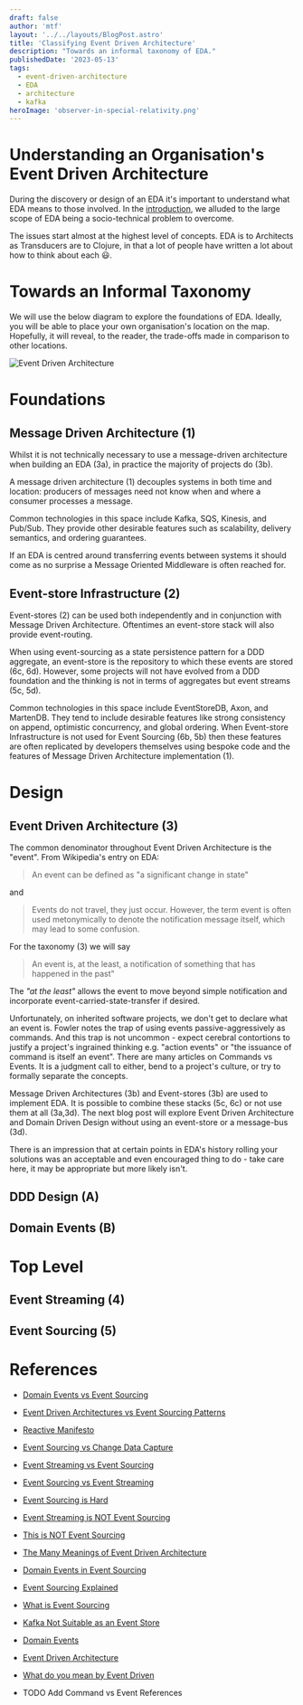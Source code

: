 ```yaml
---
draft: false
author: 'mtf'
layout: '../../layouts/BlogPost.astro'
title: 'Classifying Event Driven Architecture'
description: "Towards an informal taxonomy of EDA."
publishedDate: '2023-05-13'
tags:
  - event-driven-architecture
  - EDA
  - architecture
  - kafka
heroImage: 'observer-in-special-relativity.png'
---
```



# Understanding an Organisation's Event Driven Architecture

During the discovery or design of an EDA it's important to understand what EDA means to those involved. In the [introduction](../eventing), we alluded to the large scope of EDA being a socio-technical problem to overcome.

The issues start almost at the highest level of concepts.  EDA is to Architects as Transducers are to Clojure, in that a lot of people have written a lot about how to think about each 😃.

# Towards an Informal Taxonomy 

We will use the below diagram to explore the foundations of EDA.  Ideally, you will be able to place your own organisation's location on the map.  Hopefully,  it will reveal, to the reader, the trade-offs made in comparison to other locations.

<Image alt='Event Driven Architecture' src={eda} />


# Foundations #

## Message Driven Architecture (1) ##

Whilst it is not technically necessary to use a message-driven architecture when building an EDA (3a), in practice the majority of projects do (3b).

A message driven architecture (1) decouples systems in both time and location: producers of messages need not know when and where a consumer processes a message.

Common technologies in this space include Kafka, SQS, Kinesis, and  Pub/Sub.  They provide other desirable features such as scalability, delivery semantics, and ordering guarantees.

If an EDA is centred around transferring events between systems it should come as no surprise a Message Oriented Middleware is often reached for.

## Event-store Infrastructure (2)

Event-stores (2) can be used both independently and in conjunction with Message Driven Architecture.  Oftentimes an event-store stack will also provide event-routing.

When using event-sourcing as a state persistence pattern for a DDD aggregate, an event-store is the repository to which these events are stored (6c, 6d).   However, some projects will not have evolved from a DDD foundation and the thinking is not in terms of aggregates but event streams (5c, 5d).

Common technologies in this space include EventStoreDB, Axon, and MartenDB.  They tend to include desirable features like strong consistency on append, optimistic concurrency, and global ordering.  When Event-store Infrastructure is not used for Event Sourcing (6b, 5b) then these features are often replicated by developers themselves using bespoke code and the features of Message Driven Architecture implementation (1).

# Design

## Event Driven Architecture (3)

The common denominator throughout Event Driven Architecture is the "event".  From Wikipedia's entry on EDA:

> An event can be defined as "a significant change in state"

and

> Events do not travel, they just occur. However, the term event is often used metonymically to denote the notification message itself, which may lead to some confusion.
  
For the taxonomy (3) we will say 

>An event is, at the least, a notification of something that has happened in the past"

The *"at the least"* allows the event to move beyond simple notification and incorporate event-carried-state-transfer if desired.

Unfortunately, on inherited software projects, we don't get to declare what an event is.  Fowler notes the trap of using events passive-aggressively as commands.  And this trap is not uncommon - expect cerebral contortions to justify a project's ingrained thinking e.g. "action events" or "the issuance of command is itself an event".  There are many articles on Commands vs Events.  It is a judgment call to either, bend to a project's culture, or try to formally separate the concepts.

Message Driven Architectures (3b) and Event-stores (3b) are used to implement EDA.  It is possible to combine these stacks (5c, 6c) or not use them at all (3a,3d). The next blog post will explore Event Driven Architecture and Domain Driven Design without using an event-store or a message-bus (3d).

There is an impression that at certain points in EDA's history rolling your solutions was an acceptable and even encouraged thing to do - take care here, it may be appropriate but more likely isn't.

## DDD Design (A)

## Domain Events (B)

# Top Level

## Event Streaming (4)

## Event Sourcing (5)


# References

- [Domain Events vs Event Sourcing](https://www.innoq.com/en/blog/domain-events-versus-event-sourcing/)
- [Event Driven Architectures vs Event Sourcing Patterns](https://pablo-iorio.medium.com/event-driven-architectures-vs-event-sourcing-patterns-23d328289bf9)
- [Reactive Manifesto](https://www.reactivemanifesto.org)
- [Event Sourcing vs Change Data Capture](https://debezium.io/blog/2020/02/10/event-sourcing-vs-cdc/)
- [Event Streaming vs Event Sourcing](https://thenewstack.io/event-streaming-and-event-sourcing-the-key-differences/)
- [Event Sourcing vs Event Streaming](https://developer.confluent.io/learn-kafka/event-sourcing/event-sourcing-vs-event-streaming/)
- [Event Sourcing is Hard](https://chriskiehl.com/article/event-sourcing-is-hard)
- [Event Streaming is NOT Event Sourcing](https://event-driven.io/en/event_streaming_is_not_event_sourcing/)
- [This is NOT Event Sourcing](https://github.com/oskardudycz/EventSourcing.NetCore#1219-this-is-not-event-sourcing-but-event-streaming)
- [The Many Meanings of Event Driven Architecture](https://www.youtube.com/watch?v=STKCRSUsyP0)
- [Domain Events in Event Sourcing](https://codeopinion.com/domain-events-in-event-sourcing-not-exactly/)
- [Event Sourcing Explained](https://itnext.io/event-sourcing-explained-b19ccaa93ae4)
- [What is Event Sourcing](https://www.eventstore.com/blog/what-is-event-sourcing)
- [Kafka Not Suitable as an Event Store](https://itnext.io/event-sourcing-why-kafka-is-not-suitable-as-an-event-store-796e5d9ab63c)
- [Domain Events](https://learn.microsoft.com/en-us/dotnet/architecture/microservices/microservice-ddd-cqrs-patterns/domain-events-design-implemetation)
- [Event Driven Architecture](https://en.wikipedia.org/wiki/Event-driven_architecture)
- [What do you mean by Event Driven](https://martinfowler.com/articles/201701-event-driven.html)

- TODO Add Command vs Event References
